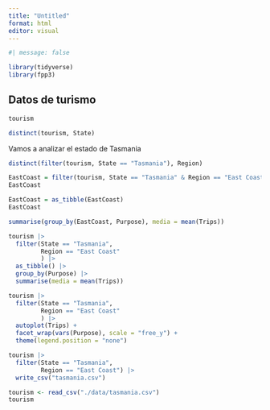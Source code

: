 ```yaml
---
title: "Untitled"
format: html
editor: visual
---
```


```r
#| message: false

library(tidyverse)
library(fpp3)
```

## Datos de turismo

```r
tourism
```

```r
distinct(tourism, State)
```

Vamos a analizar el estado de Tasmania

```r
distinct(filter(tourism, State == "Tasmania"), Region)
```

```r
EastCoast = filter(tourism, State == "Tasmania" & Region == "East Coast")
EastCoast
```

```r
EastCoast = as_tibble(EastCoast)
EastCoast
```

```r
summarise(group_by(EastCoast, Purpose), media = mean(Trips))
```

```r
tourism |>
  filter(State == "Tasmania",
         Region == "East Coast"
         ) |>
  as_tibble() |>
  group_by(Purpose) |>
  summarise(media = mean(Trips))
```

```r
tourism |>
  filter(State == "Tasmania",
         Region == "East Coast"
         ) |>
  autoplot(Trips) + 
  facet_wrap(vars(Purpose), scale = "free_y") +
  theme(legend.position = "none")
```

```r
tourism |>
  filter(State == "Tasmania",
         Region == "East Coast") |>
  write_csv("tasmania.csv")
```

```r
tourism <- read_csv("./data/tasmania.csv")
tourism
```
